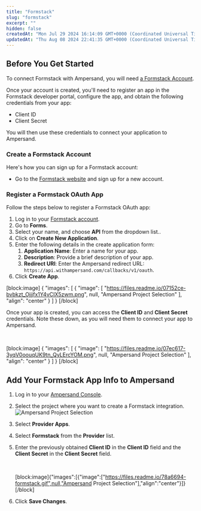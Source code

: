 ```yaml
---
title: "Formstack"
slug: "formstack"
excerpt: ""
hidden: false
createdAt: "Mon Jul 29 2024 16:14:09 GMT+0000 (Coordinated Universal Time)"
updatedAt: "Thu Aug 08 2024 22:41:35 GMT+0000 (Coordinated Universal Time)"
---
```

## Before You Get Started

To connect Formstack with Ampersand, you will need [a Formstack Account](https://www.formstack.com/).

Once your account is created, you'll need to register an app in the Formstack developer portal, configure the app, and obtain the following credentials from your app:

- Client ID
- Client Secret

You will then use these credentials to connect your application to Ampersand.

### Create a Formstack Account

Here's how you can sign up for a Formstack account:

- Go to the [Formstack website](https://www.formstack.com/) and sign up for a new account. 

### Register a Formstack OAuth App

Follow the steps below to register a Formstack OAuth app:

1. Log in to your [Formstack account](https://www.formstack.com/login).
2. Go to **Forms**.
3. Select your name, and choose **API** from the dropdown list..
4. Click on **Create New Application**.
5. Enter the following details in the create application form:
   1. **Application Name**: Enter a name for your app.
   2. **Description**: Provide a brief description of your app.
   3. **Redirect URI**: Enter the Ampersand redirect URL: `https://api.withampersand.com/callbacks/v1/oauth`.
6. Click **Create App**.

[block:image]
{
  "images": [
    {
      "image": [
        "https://files.readme.io/07152ce-bvbkzt_Ojjjfx1Y4vCIX5zwm.png",
        null,
        "Ampersand Project Selection"
      ],
      "align": "center"
    }
  ]
}
[/block]


Once your app is created, you can access the **Client ID** and **Client Secret** credentials. Note these down, as you will need them to connect your app to Ampersand.

<br />

[block:image]
{
  "images": [
    {
      "image": [
        "https://files.readme.io/07ec617-3yqV0oouqUK9tn_QyLErcYOM.png",
        null,
        "Ampersand Project Selection"
      ],
      "align": "center"
    }
  ]
}
[/block]


## Add Your Formstack App Info to Ampersand

1. Log in to your [Ampersand Console](https://console.withampersand.com).
2. Select the project where you want to create a Formstack integration.  
   ![Ampersand Project Selection](https://files.readme.io/31a6a12-Ampersand.png)
3. Select **Provider Apps**.
4. Select **Formstack** from the **Provider** list.
5. Enter the previously obtained **Client ID** in the **Client ID** field and the **Client Secret** in the **Client Secret** field.

   <br />

   [block:image]{"images":[{"image":["https://files.readme.io/78a6694-formstack.gif",null,"Ampersand Project Selection"],"align":"center"}]}[/block]
6. Click **Save Changes**.
